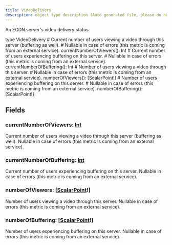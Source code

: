 ```yaml
---
title: VideoDelivery
description: object type description (Auto generated file, please do not modify)
---
```



An ECDN server's video delivery status.

<GQLCodeSnippet>
<GQLLine><GQLKeyword>type</GQLKeyword> VideoDelivery <GQLOpen /></GQLLine>
<GQLLine> </GQLLine>
	<GQLLine><GQLTab /><GQLComment># Current number of users viewing a video through this server (buffering as well).</GQLComment></GQLLine>
	<GQLLine><GQLTab /><GQLComment># Nullable in case of errors (this metric is coming from an external service).</GQLComment></GQLLine>
	<GQLLine><GQLTab /><GQLName>currentNumberOfViewers</GQLName>(): <GQLLink href="/ecdn-api-scalars/Int">Int</GQLLink></GQLLine>
<GQLLine> </GQLLine>
	<GQLLine><GQLTab /><GQLComment># Current number of users experiencing buffering on this server.</GQLComment></GQLLine>
	<GQLLine><GQLTab /><GQLComment># Nullable in case of errors (this metric is coming from an external service).</GQLComment></GQLLine>
	<GQLLine><GQLTab /><GQLName>currentNumberOfBuffering</GQLName>(): <GQLLink href="/ecdn-api-scalars/Int">Int</GQLLink></GQLLine>
<GQLLine> </GQLLine>
	<GQLLine><GQLTab /><GQLComment># Number of users viewing a video through this server.</GQLComment></GQLLine>
	<GQLLine><GQLTab /><GQLComment># Nullable in case of errors (this metric is coming from an external service).</GQLComment></GQLLine>
	<GQLLine><GQLTab /><GQLName>numberOfViewers</GQLName>(): [<GQLLink href="/ecdn-api-objects/ScalarPoint">ScalarPoint</GQLLink><GQLOperator>!</GQLOperator>]</GQLLine>
<GQLLine> </GQLLine>
	<GQLLine><GQLTab /><GQLComment># Number of users experiencing buffering on this server.</GQLComment></GQLLine>
	<GQLLine><GQLTab /><GQLComment># Nullable in case of errors (this metric is coming from an external service).</GQLComment></GQLLine>
	<GQLLine><GQLTab /><GQLName>numberOfBuffering</GQLName>(): [<GQLLink href="/ecdn-api-objects/ScalarPoint">ScalarPoint</GQLLink><GQLOperator>!</GQLOperator>]</GQLLine>
<GQLLine> </GQLLine>
<GQLLine><GQLClose /></GQLLine>
</GQLCodeSnippet>


## Fields

### currentNumberOfViewers: [Int](/ecdn-api-scalars/Int)
Current number of users viewing a video through this server (buffering as well).
Nullable in case of errors (this metric is coming from an external service).


### currentNumberOfBuffering: [Int](/ecdn-api-scalars/Int)
Current number of users experiencing buffering on this server.
Nullable in case of errors (this metric is coming from an external service).


### numberOfViewers: [[ScalarPoint](/ecdn-api-objects/ScalarPoint)!]
Number of users viewing a video through this server.
Nullable in case of errors (this metric is coming from an external service).


### numberOfBuffering: [[ScalarPoint](/ecdn-api-objects/ScalarPoint)!]
Number of users experiencing buffering on this server.
Nullable in case of errors (this metric is coming from an external service).


